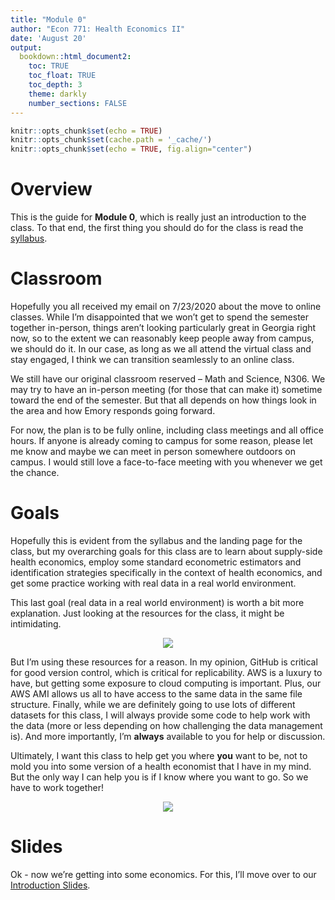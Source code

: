 ```yaml
---
title: "Module 0"
author: "Econ 771: Health Economics II"
date: 'August 20'
output: 
  bookdown::html_document2:
    toc: TRUE
    toc_float: TRUE
    toc_depth: 3
    theme: darkly
    number_sections: FALSE
---
```


```r
knitr::opts_chunk$set(echo = TRUE)
knitr::opts_chunk$set(cache.path = '_cache/')
knitr::opts_chunk$set(echo = TRUE, fig.align="center")
```

# Overview 
This is the guide for **Module 0**, which is really just an introduction to the class. To that end, the first thing you should do for the class is read the [syllabus](../syllabus/syllabus-771.pdf).

# Classroom
Hopefully you all received my email on 7/23/2020 about the move to online classes. While I'm disappointed that we won't get to spend the semester together in-person, things aren't looking particularly great in Georgia right now, so to the extent we can reasonably keep people away from campus, we should do it. In our case, as long as we all attend the virtual class and stay engaged, I think we can transition seamlessly to an online class. 

We still have our original classroom reserved -- Math and Science, N306. We may try to have an in-person meeting (for those that can make it) sometime toward the end of the semester. But that all depends on how things look in the area and how Emory responds going forward. 

For now, the plan is to be fully online, including class meetings and all office hours. If anyone is already coming to campus for some reason, please let me know and maybe we can meet in person somewhere outdoors on campus. I would still love a face-to-face meeting with you whenever we get the chance.

# Goals
Hopefully this is evident from the syllabus and the landing page for the class, but my overarching goals for this class are to learn about supply-side health economics, employ some standard econometric estimators and identification strategies specifically in the context of health economics, and get some practice working with real data in a real world environment. 

This last goal (real data in a real world environment) is worth a bit more explanation. Just looking at the resources for the class, it might be intimidating.

<center>

![](https://media.giphy.com/media/l1J9EAbtarE4QYHAY/giphy.gif)

</center>

But I'm using these resources for a reason. In my opinion, GitHub is critical for good version control, which is critical for replicability. AWS is a luxury to have, but getting some exposure to cloud computing is important. Plus, our AWS AMI allows us all to have access to the same data in the same file structure. Finally, while we are definitely going to use lots of different datasets for this class, I will always provide some code to help work with the data (more or less depending on how challenging the data management is). And more importantly, I'm **always** available to you for help or discussion.

Ultimately, I want this class to help get you where **you** want to be, not to mold you into some version of a health economist that I have in my mind. But the only way I can help you is if I know where you want to go. So we have to work together!

<center>

![](https://media.giphy.com/media/QWwEdgDbYjFbfOMJ3z/giphy.gif)

</center>

# Slides
Ok - now we're getting into some economics. For this, I'll move over to our [Introduction Slides](slides-class1.html).

